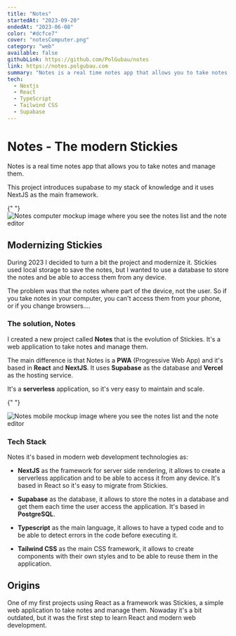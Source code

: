```yaml
---
title: "Notes"
startedAt: "2023-09-20"
endedAt: "2023-06-08"
color: "#dcfce7"
cover: "notesComputer.png"
category: "web"
available: false
githubLink: https://github.com/PolGubau/notes
link: https://notes.polgubau.com
summary: "Notes is a real time notes app that allows you to take notes and manage them."
tech: 
  - Nextjs
  - React
  - TypeScript
  - Tailwind CSS
  - Supabase
---
```


# Notes - The modern Stickies

Notes is a real time notes app that allows you to take notes and manage them.

This project introduces supabase to my stack of knowledge and it uses NextJS as the main framework.

{" "}
<Image
  alt="Notes computer mockup image where you see the notes list and the note editor"
  width={800}
  height={500}
  className="rounded-xl h-full max-h-[500px] object-contain pl-16 show-animation"
  src="/media/projects/notes/notesComputer.png"
/>

 

## Modernizing Stickies

During 2023 I decided to turn a bit the project and modernize it. Stickies used local storage to save the notes, but I wanted to use a database to store the notes and be able to access them from any device.

The problem was that the notes where part of the device, not the user. So if you take notes in your computer, you can't access them from your phone, or if you change browsers....

### The solution, Notes

I created a new project called **Notes** that is the evolution of Stickies. It's a web application to take notes and manage them.

The main difference is that Notes is a **PWA** (Progressive Web App) and it's based in **React** and **NextJS**. It uses **Supabase** as the database and **Vercel** as the hosting service.

It's a **serverless** application, so it's very easy to maintain and scale.

{" "}

<Image
  alt="Notes mobile mockup image where you see the notes list and the note editor"
  width={800}
  height={500}
  className="rounded-xl h-full max-h-[500px] my-8 object-contain pl-16 show-first-phone "
  src="/media/projects/notes/notesMobile.png"
/>
### Tech Stack

Notes it's based in modern web development technologies as:

- **NextJS** as the framework for server side rendering, it allows to create a serverless application and to be able to access it from any device. It's based in React so it's easy to migrate from Stickies.

- **Supabase** as the database, it allows to store the notes in a database and get them each time the user access the application. It's based in **PostgreSQL**.

- **Typescript** as the main language, it allows to have a typed code and to be able to detect errors in the code before executing it.

- **Tailwind CSS** as the main CSS framework, it allows to create components with their own styles and to be able to reuse them in the application.

## Origins

One of my first projects using React as a framework was Stickies, a simple web application to take notes and manage them. Nowaday it's a bit outdated, but it was the first step to learn React and modern web development.

<BlogLink slug="stickies" name="Discover Stickies project ✍🏼 " />
